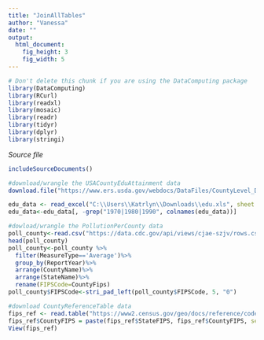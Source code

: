 ```yaml
---
title: "JoinAllTables"
author: "Vanessa"
date: ""
output: 
  html_document:
    fig_height: 3
    fig_width: 5
---
```

<!-- Don't edit in between this line and the one below -->
```r
# Don't delete this chunk if you are using the DataComputing package
library(DataComputing)
library(RCurl)
library(readxl)
library(mosaic)
library(readr)
library(tidyr) 
library(dplyr)
library(stringi)
```
*Source file* 
```r
includeSourceDocuments()
```
<!-- Don't edit the material above this line -->

```r
#download/wrangle the USACountyEduAttainment data
download.file("https://www.ers.usda.gov/webdocs/DataFiles/CountyLevel_Data_Sets_Download_Data__18026/Education.xls?v=42762", destfile = "C:\\Users\\Katrlyn\\Downloads\\edu.xls", mode = "wb" )

edu_data <- read_excel("C:\\Users\\Katrlyn\\Downloads\\edu.xls", sheet = 1, skip = 4)
edu_data<-edu_data[, -grep("1970|1980|1990", colnames(edu_data))]

#dowload/wrangle the PollutionPerCounty data
poll_county<-read.csv("https://data.cdc.gov/api/views/cjae-szjv/rows.csv?accessType=DOWNLOAD")
head(poll_county)
poll_county<-poll_county %>%
  filter(MeasureType=='Average')%>%
  group_by(ReportYear)%>%
  arrange(CountyName)%>%
  arrange(StateName)%>%
  rename(FIPSCode=CountyFips)
poll_county$FIPSCode<-stri_pad_left(poll_county$FIPSCode, 5, "0")

#download CountyReferenceTable data
fips_ref <- read.table("https://www2.census.gov/geo/docs/reference/codes/files/national_county.txt", sep = ",", col.names = c("State", "StateFIPS", "CountyFIPS", "CountyName", "ClassFIPSCode" ), colClasses = "character")
fips_ref$CountyFIPS = paste(fips_ref$StateFIPS, fips_ref$CountyFIPS, sep="")
View(fips_ref)
```


